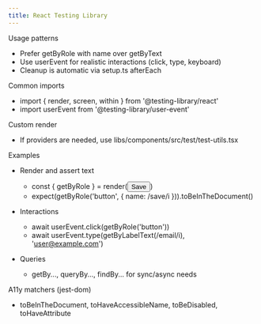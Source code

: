 ```yaml
---
title: React Testing Library
---
```


Usage patterns
- Prefer getByRole with name over getByText
- Use userEvent for realistic interactions (click, type, keyboard)
- Cleanup is automatic via setup.ts afterEach

Common imports
- import { render, screen, within } from '@testing-library/react'
- import userEvent from '@testing-library/user-event'

Custom render
- If providers are needed, use libs/components/src/test/test-utils.tsx

Examples
- Render and assert text
  - const { getByRole } = render(<Button>Save</Button>)
  - expect(getByRole('button', { name: /save/i })).toBeInTheDocument()

- Interactions
  - await userEvent.click(getByRole('button'))
  - await userEvent.type(getByLabelText(/email/i), 'user@example.com')

- Queries
  - getBy..., queryBy..., findBy... for sync/async needs

A11y matchers (jest-dom)
- toBeInTheDocument, toHaveAccessibleName, toBeDisabled, toHaveAttribute

